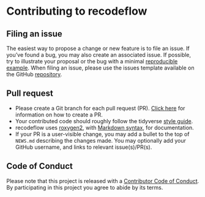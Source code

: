 # Contributing to recodeflow


## Filing an issue

The easiest way to propose a change or new feature is to file an issue. If you've found a bug, you may also create an associated issue. If possible, try to illustrate your proposal or the bug with a minimal [reproducible example](https://www.tidyverse.org/help/#reprex). When filing an issue, please use the issues template available on the GitHub [repository](https://github.com/Big-Life-Lab/recodeflow/issues).

## Pull request

*  Please create a Git branch for each pull request (PR). [Click here](https://help.github.com/en/articles/creating-a-pull-request-from-a-fork) for information on how to create a PR.
*  Your contributed code should roughly follow the tidyverse [style guide](http://style.tidyverse.org).
*  recodeflow uses [roxygen2](https://cran.r-project.org/package=roxygen2), with
[Markdown syntax](https://bookdown.org/yihui/rmarkdown/markdown-syntax.html),
for documentation.
*  If your PR is a user-visible change, you may add a bullet to the top of `NEWS.md` describing the changes made. You may optionally add your GitHub username, and links to relevant issue(s)/PR(s).

## Code of Conduct

Please note that this project is released with a [Contributor Code of Conduct](CODE_OF_CONDUCT.Rmd). By participating in this project you agree to abide by its terms.